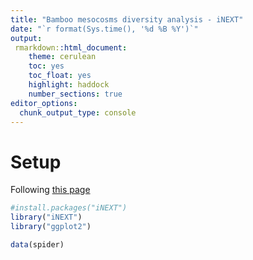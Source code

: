 ```yaml
---
title: "Bamboo mesocosms diversity analysis - iNEXT"
date: "`r format(Sys.time(), '%d %B %Y')`"
output:
 rmarkdown::html_document:
    theme: cerulean
    toc: yes
    toc_float: yes
    highlight: haddock
    number_sections: true
editor_options: 
  chunk_output_type: console
---
```


# Setup

Following [this page](https://cran.r-project.org/web/packages/iNEXT/vignettes/Introduction.pdf)

```r
#install.packages("iNEXT")
library("iNEXT")
library("ggplot2")
```

```r
data(spider)

```



